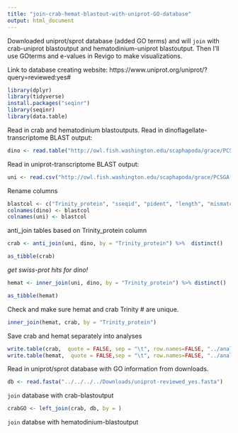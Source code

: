 ```yaml
---
title: "join-crab-hemat-blastout-with-uniprot-GO-database"
output: html_document
---
```


Downloaded uniprot/sprot database (added GO terms) and will `join` with crab-uniprot blastoutput and hematodinium-uniprot blastoutput. Then I'll use GOterms and e-values in Revigo to make visualizations. 

Link to database creating website: https://www.uniprot.org/uniprot/?query=reviewed:yes# 

```r
library(dplyr)
library(tidyverse)
install.packages("seqinr")
library(seqinr)
library(data.table)
```

Read in crab and hematodinium blastoutputs. 
Read in dinoflagellate-transcriptome BLAST output:
```r
dino <- read.table("http://owl.fish.washington.edu/scaphapoda/grace/PCSGA-2019/Cb_v1_blastx_uniprot2864_imac.tab", sep = '\t', header = FALSE)
```

Read in uniprot-transcriptome BLAST output: 
```r
uni <- read.csv("http://owl.fish.washington.edu/scaphapoda/grace/PCSGA-2019/1108-cbairdiblast-sprot.tab", sep = '\t', header = TRUE)
```

Rename columns
```r
blastcol <- c("Trinity_protein", "sseqid", "pident", "length", "mismatch", "gapopen", "qstart", "qend", "sstart", "send", "evalue", "bitscore")
colnames(dino) <- blastcol
colnames(uni) <- blastcol
```

anti_join tables based on Trinity_protein column
```r
crab <- anti_join(uni, dino, by = "Trinity_protein") %>%  distinct()
```
```r
as_tibble(crab)
```
*get swiss-prot hits for dino!*
```r
hemat <- inner_join(uni, dino, by = "Trinity_protein") %>% distinct()
```
```r
as_tibble(hemat)
```
Check and make sure hemat and crab Trinity # are unique.
```r
inner_join(hemat, crab, by = "Trinity_protein")
```
Save crab and hemat separately into analyses
```r
write.table(crab,  quote = FALSE, sep = "\t", row.names=FALSE, "../analyses/crab-blastx-sp-full.tab")
write.table(hemat,  quote = FALSE,sep = "\t", row.names=FALSE, "../analyses/hemat-blastx-sp-full.tab")
```


Read in uniprot/sprot database with GO information from downloads. 
```r
db <- read.fasta("../../../../Downloads/uniprot-reviewed_yes.fasta")
```

`join` database with crab-blastoutput
```r
crabGO <- left_join(crab, db, by = )
```

`join` databse with hematodinium-blastoutput